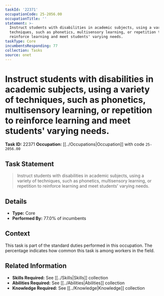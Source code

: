 ```yaml
---
taskId: '22371'
occupationCode: 25-2056.00
occupationTitle: ''
statement: >-
  Instruct students with disabilities in academic subjects, using a variety of
  techniques, such as phonetics, multisensory learning, or repetition to
  reinforce learning and meet students' varying needs.
taskType: Core
incumbentsResponding: 77
collection: Tasks
source: onet
---
```

# Instruct students with disabilities in academic subjects, using a variety of techniques, such as phonetics, multisensory learning, or repetition to reinforce learning and meet students' varying needs.

**Task ID:** 22371
**Occupation:** [[../Occupations|Occupation]] with code `25-2056.00`

## Task Statement

> Instruct students with disabilities in academic subjects, using a variety of techniques, such as phonetics, multisensory learning, or repetition to reinforce learning and meet students' varying needs.

## Details

- **Type:** Core
- **Performed By:** 77.0% of incumbents

## Context

This task is part of the standard duties performed in this occupation. The percentage indicates how common this task is among workers in the field.

## Related Information

- **Skills Required:** See [[../Skills|Skills]] collection
- **Abilities Required:** See [[../Abilities|Abilities]] collection
- **Knowledge Required:** See [[../Knowledge|Knowledge]] collection

